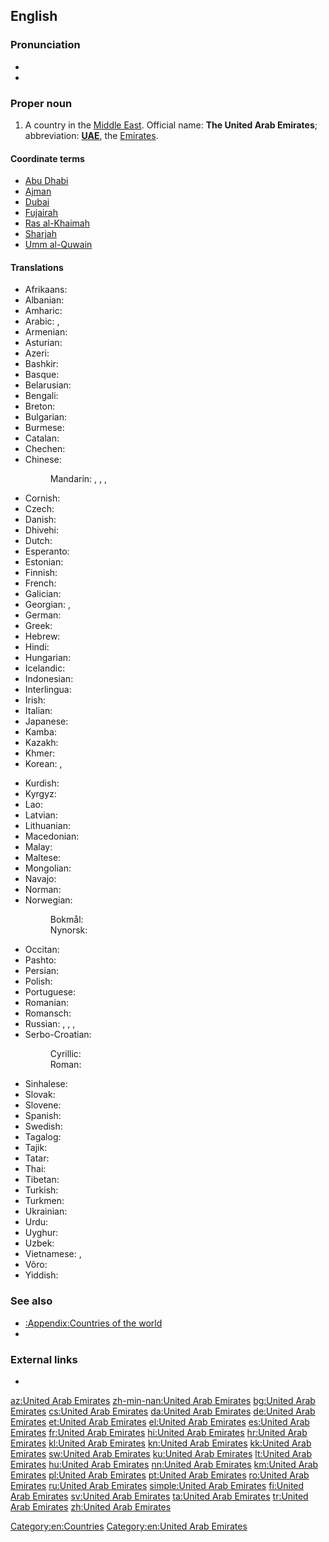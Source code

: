 ==English==

===Pronunciation===
* {{IPA|/juːˌnaɪtᵻd ˌæɹəb ˈɛmɪɹᵻts/|lang=en}}
* {{audio|En-us-United Arab Emirates.ogg|Audio (US)|lang=en}}

===Proper noun===
{{en-proper noun|head=[[united|United]] [[Arab]] [[emirate|Emirate]]s}}

# A country in the [[Middle East]]. Official name: '''The United Arab Emirates'''; abbreviation: '''[[UAE]]''', the [[Emirates]].

====Coordinate terms====
* [[Abu Dhabi]]
* [[Ajman]]
* [[Dubai]]
* [[Fujairah]]
* [[Ras al-Khaimah]]
* [[Sharjah]]
* [[Umm al-Quwain]]

====Translations====
{{trans-top|country in the Middle East}}
* Afrikaans: {{t|af|Verenigde Arabiese Emirate}}
* Albanian: {{t|sq|Emiratet e Bashkuara Arabe|p}}
* Amharic: {{t|am|የተባበሩት የዓረብ ግዛቶች|sc=Ethi}}
* Arabic: {{t+|ar|اَلْإِمَارَات|f-p}}, {{t|ar|دَوْلَة اَلْإِمَارَات اَلْعَرَبِيَّة اَلْمُتَّحِدَة|f|tr=dawlat al-ʾimārāt al-ʿarabiyya l-muttaḥida}}
* Armenian: {{t|hy|Արաբական Միացյալ Էմիրություններ|p}}
* Asturian: {{t+|ast|Emiratos Árabes Xuníos|m-p}}
* Azeri: {{t+|az|Birləşmiş Ərəb Əmirlikləri|p}}
* Bashkir: {{t|ba|Берләшкән Ғәрәп Әмирлектәре|sc=Cyrl}}
* Basque: {{t|eu|Arabiar Emirerri Batuak|p}}
* Belarusian: {{t|be|Аб'я́днаныя Ара́бскія Эміра́ты|m-p}}
* Bengali: {{t|bn|সংযুক্ত আরব আমিরাত}}
* Breton: {{t|br|Emirelezhioù Arab Unanet}}
* Bulgarian: {{t+|bg|Обедине́ни Ара́бски Еми́рства|n-p}}
* Burmese: {{t|my|အာရပ်စော်ဘွားများ ပြည်ထောင်စု|sc=Mymr}}
* Catalan: {{t|ca|Emirats Àrabs Units|m-p}}
* Chechen: {{t|ce|Ӏаьрбийн Цхьанатоьхна Эмираташ|sc=Cyrl}}
* Chinese:
*: Mandarin: {{t+|cmn|阿拉伯聯合酋長國|sc=Hani}}, {{t+|cmn|阿拉伯联合酋长国|tr=Ālābó liánhé qiúzhǎngguó|sc=Hani}}, {{t+|cmn|阿聯酋|sc=Hani}}, {{t+|cmn|阿联酋|tr=Ā-lián-qiú|sc=Hani}}
* Cornish: {{t|kw|Pennternasedh Unys Arabek}}
* Czech: {{t+|cs|Spojené arabské emiráty|m-p}}
* Danish: {{t|da|Forenede Arabiske Emirater|p}}
* Dhivehi: {{t|dv|އެކުވެރި ޢަރަބި އިމާރާތު|sc=Thaa}}
* Dutch: {{t+|nl|Verenigde Arabische Emiraten|p}}
* Esperanto: {{t+|eo|Unuiĝintaj Arabaj Emirlandoj|p}}
* Estonian: {{t|et|Araabia Ühendemiraadid|p}}
* Finnish: {{t+|fi|Arabiemiirikunnat}}
* French: {{t+|fr|Émirats arabes unis|m-p}}
* Galician: {{t+|gl|Emiratos Árabes Unidos|m-p}}
* Georgian: {{t|ka|არაბეთის გაერთიანებული საემიროები}}, {{t|ka|არაბთა გაერთიანებული საამიროები}}
* German: {{t+|de|Vereinigte Arabische Emirate|p}}
* Greek: {{t+|el|Ηνωμένα Αραβικά Εμιράτα|n-p}}
* Hebrew: {{t|he|איחוד האמירויות הערביות|m|tr='ikhúd ha'emiruyót ha'araviyót|alt=איחוד האמירויות הערביות \ אִחוּד הָאֶמִרֻיּוֹת הַעֲרָבִיּוֹת}}
* Hindi: {{t+|hi|संयुक्त अरब अमीरात|p}}
* Hungarian: {{t+|hu|Egyesült Arab Emírségek}}
* Icelandic: {{t+|is|Sameinuðu arabísku furstadæmin}}
* Indonesian: {{t+|id|Uni Emirat Arab}}
* Interlingua: {{t|ia|Emiratos Arabe Unite}}
* Irish: {{t|ga|Aontas na nÉimíríochtaí Arabacha|m}}
* Italian: {{t|it|Emirati Arabi Uniti|m-p}}
* Japanese: {{t|ja|アラブ首長国連邦|tr=アラブしゅちょうこくれんぽう, Arabu shuchōkoku renpō}}
* Kamba: {{t|kam|Saudia}}
* Kazakh: {{t|kk|Біріккен Араб Әмірліктері|p|sc=Cyrl}}
* Khmer: {{t+|km|អេមីរ៉ាតអារ៉ាប់រួម|tr=emiiraat aarap ruəm|sc=Khmr}}
* Korean: {{t|ko|^아랍에미리트|sc=Hang}}, {{t|ko|^아랍 에미리트 연방|sc=Hang}}
{{trans-mid}}
* Kurdish: {{t+|ku|Mîrnişînên Erebî yên Yekbûyî|sc=ku-Arab}}
* Kyrgyz: {{t|ky|Бириккен Араб Эмирликтери|p|sc=Cyrl}}
* Lao: {{t|lo|ສະຫະລັດອາຫລັບເອມິເລດ|sc=Laoo}}
* Latvian: {{t|lv|Apvienotie Arābu Emirāti|m-p}}
* Lithuanian: {{t+|lt|Jungtiniai Arabų Emyratai|p}}
* Macedonian: {{t|mk|Обединети Арапски Емира́ти|m-p}}
* Malay: {{t|ms|Emiriah Arab Bersatu}}
* Maltese: {{t|mt|Emirati Għarab Maqgħuda|p|alt=l-Emirati Għarab Maqgħuda}}
* Mongolian: {{t+|mn|Арабын Нэгдсэн Эмирт Улс|sc=Cyrl}}
* Navajo: {{t|nv|Ásáí Bikéyah Yázhí Ałhidadiidzooígíí}}
* Norman: {{t|nrf|Émithaux Arabes Unnis|m-p}}
* Norwegian:
*: Bokmål: {{t+|nb|De forente arabiske emirater}}
*: Nynorsk: {{t+|nn|Dei sameinte arabiske emirata}}
* Occitan: {{t|oc|Emirats Arabis Units|m-p}}
* Pashto: {{t|ps|عربي متحده امارات|tr='arabī mutaḥidâ imārāt|sc=ps-Arab}}
* Persian: {{t+|fa|امارات متحده عربی|tr=emârât-e mottahede-ye 'arabi|alt=امارات متحدهٔ عربی|sc=fa-Arab}}
* Polish: {{t+|pl|Zjednoczone Emiraty Arabskie|m-p}}
* Portuguese: {{t+|pt|Emiratos Árabes Unidos|m-p}}
* Romanian: {{t+|ro|Emiratele Arabe Unite|n-p}}
* Romansch: {{t|rm|Emirats Arabs|m-p}}
* Russian: {{t+|ru|Объединённые Ара́бские Эмира́ты|m-p}}, {{t+|ru|ОАЭ́|m-p}}, {{t|ru|Эмира́ты|m-p}}, {{t|ru|Ара́бские Эмира́ты|m-p}}
* Serbo-Croatian:
*: Cyrillic: {{t|sh|Уједињени Арапски Емирати|m-p|sc=Cyrl}}
*: Roman: {{t+|sh|Ujedinjeni Arapski Emirati|m-p}}
* Sinhalese: {{t|si|එක්සත් අරාබි එමීර් රාජ්‍යය|sc=Sinh}}
* Slovak: {{t|sk|Spojené arabské emiráty|m-p}}
* Slovene: {{t|sl|Združeni arabski emirati|m-p}}
* Spanish: {{t+|es|Emiratos Árabes Unidos|m-p}}
* Swedish: {{t+|sv|Förenade Arabemiraten}}
* Tagalog: {{t|tl|United Arab Emirates}}
* Tajik: {{t|tg|Аморати Муттаҳидаи Араб|p}}
* Tatar: {{t|tt|Берләшкән Гарәп Әмирлекләре}}
* Thai: {{t+|th|สหรัฐอาหรับเอมิเรตส์}}
* Tibetan: {{t|bo|ཡི་ནེ་ཁྲེ་ཀྲི་ཨ་རབ་ཨེ་མེ་རེ་ཁྲི|sc=Tibt}}
* Turkish: {{t+|tr|Birleşik Arap Emirlikleri|p}}
* Turkmen: {{t|tk|Birleşen Arap Emirlikleri|p}}
* Ukrainian: {{t+|uk|Об'є́днані Ара́бські Еміра́ти|m-p}}
* Urdu: {{t|ur|متحدہ عرب امارات|p|tr=muttahida 'arab imārāt|sc=ur-Arab}}
* Uyghur: {{t|ug|ئەرەب بىرلەشمە خەلىپىلىكى|sc=ug-Arab}}
* Uzbek: {{t+|uz|Birlashgan Arab Amirliklari|p}}
* Vietnamese: {{t|vi|A-rập thống nhất Ê-mi-rát}}, {{t|vi|A-rập TN Ê-mi-rát}}
* Võro: {{t|vro|Araabia Ütisemiraadiq}}
* Yiddish: {{t|yi|פֿאַראייניקטע אַראַבישע עמיראַטן|p}}
{{trans-bottom}}

===See also===
* [[:Appendix:Countries of the world]]
* {{l|en|Appendix:Place names in United Arab Emirates}}

===External links===
* {{pedialite}}

[[Category:en:Countries]]
[[Category:en:United Arab Emirates]]

[[az:United Arab Emirates]]
[[zh-min-nan:United Arab Emirates]]
[[bg:United Arab Emirates]]
[[cs:United Arab Emirates]]
[[da:United Arab Emirates]]
[[de:United Arab Emirates]]
[[et:United Arab Emirates]]
[[el:United Arab Emirates]]
[[es:United Arab Emirates]]
[[fr:United Arab Emirates]]
[[hi:United Arab Emirates]]
[[hr:United Arab Emirates]]
[[kl:United Arab Emirates]]
[[kn:United Arab Emirates]]
[[kk:United Arab Emirates]]
[[sw:United Arab Emirates]]
[[ku:United Arab Emirates]]
[[lt:United Arab Emirates]]
[[hu:United Arab Emirates]]
[[nn:United Arab Emirates]]
[[km:United Arab Emirates]]
[[pl:United Arab Emirates]]
[[pt:United Arab Emirates]]
[[ro:United Arab Emirates]]
[[ru:United Arab Emirates]]
[[simple:United Arab Emirates]]
[[fi:United Arab Emirates]]
[[sv:United Arab Emirates]]
[[ta:United Arab Emirates]]
[[tr:United Arab Emirates]]
[[zh:United Arab Emirates]]